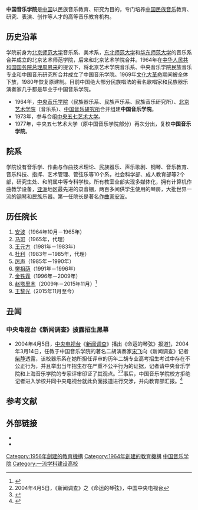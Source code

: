 {{not|中央音乐学院}}
{{Infobox University
|Name=中国音乐学院|
|EnglishName=China Conservatory of Music
|SealImage=China Conservatory of Music.jpg|150px
|SealInfo=
|image = China Conservatory of Music (20220414152912).jpg
|Motto=仁爱诚信 博学精艺|
|Established=1956年北京艺术师范学院
1961年改建为北京艺术学院
1964年与[[中央音乐学院|中央音乐学院]]民族音乐专业和中国音乐研究所合并成立中国音乐学院|
1969年下放|
1980年恢复|
|Type=公立，专科大學|
|President=[[王黎光|王黎光]]|
|Location=[[中国|中国]][[北京市|北京市]][[朝阳区|朝阳区]][[亚运村街道|亚运村街道]]德胜门外安翔路1号|
|coordinates = {{coord|39.99005|116.37287|display=inline,title}}
|Campus=市区|
|AreaTotal=|
|Department=9个系<br> 2个部<br> 1个研究生处<br> 1个附属中学|
|Faculty=368|
|Professor=120余|
|Student=1400余|
|Undergraduate=|
|Postgraduate=|
|Website=http://www.ccmusic.edu.cn|
| 
}}

'''中国音乐学院'''是[[中国|中国]]以民族音乐教育、研究为目的，专门培养[[中国民族音乐|中国民族音乐]]教育、研究、表演、创作等人才的高等音乐教育机构。

== 历史沿革 ==
学院前身为[[北京师范大学|北京师范大学]]音乐系、美术系，[[东北师范大学|东北师范大学]]和[[华东师范大学|华东师范大学]]的音乐系合并成立的北京艺术师范学院，后来和北京艺术学院合并。1964年在[[中华人民共和国国务院总理|中华人民共和国国务院总理]][[周恩来|周恩来]]的提议下，将北京艺术学院音乐系、中央音乐学院民族音乐专业和中国音乐研究所合并成立了中国音乐学院。1969年[[文化大革命|文化大革命]]期间被全体下放，1980年恢复原建制。目前中国绝大部分民族唱法的著名歌唱家和民族器乐演奏家几乎都是毕业于中国音乐学院。

*1964年，[[中央音乐学院|中央音乐学院]]（民族器乐系、民族声乐系、民族音乐研究所）、[[北京艺术学院|北京艺术学院]]（音乐系）、[[中国音乐研究所|中国音乐研究所]]合并组建'''中国音乐学院'''。
*1973年，参与合组[[中央五七艺术大学|中央五七艺术大学]]。
*1977年，中央五七艺术大学（原中国音乐学院部分）再次分出，复校'''中国音乐学院'''。

== 院系 ==
学院设有音乐学、作曲与作曲技术理论、民族器乐、声乐歌剧、钢琴、音乐教育、音乐科技、指挥、艺术管理、管弦乐等10个系，社会科学部、成人教育部等2个部，研究生处、和附属中等专科学校。所有教室全部实现多媒体化，拥有计算机作曲教学设备，[[亚洲|亚洲]]地区最先进的录音棚，两百多间供学生使用的琴房，大批世界一流的[[钢琴|钢琴]]和民族乐器。第一任院长是著名[[作曲家|作曲家]][[安波_(音乐家)|安波]]。

== 历任院长 ==
# [[安波_(音乐家)|安波]]（1964年10月－1965年）
# [[马可_(音乐家)|马可]]（1965年，代理）
# [[王元方|王元方]]（1981年－1983年）
# [[杜利|杜利]]（1983年－1985年，代理）
# [[厉声|厉声]]（1985年－1990年）
# [[樊祖荫|樊祖荫]]（1991年－1996年）
# [[金铁霖|金铁霖]]（1996年－2009年）
# [[赵塔里木|赵塔里木]]（2009年－2015年11月）<ref>{{cite news|title=王黎光出任中国音乐学院院长，接棒赵塔里木|url=http://www.thepaper.cn/newsDetail_forward_1396248|accessdate=2015-11-13|newspaper=澎湃新闻|archive-date=2015-11-17|archive-url=https://web.archive.org/web/20151117064123/http://www.thepaper.cn/newsDetail_forward_1396248|dead-url=no}}</ref>
# [[王黎光|王黎光]]（2015年11月至今）

== 丑闻 ==
=== 中央电视台《新闻调查》披露招生黑幕 ===
*2004年4月5日，[[中国中央电视台|中央电视台]]《[[新闻调查|新闻调查]]》播出《命运的琴弦》报道[http://www.tudou.com/programs/view/zrQAPfJx91s]{{Wayback|url=http://www.tudou.com/programs/view/zrQAPfJx91s |date=20120517222310 }}，2004年3月14日，任教于中国音乐学院的著名二胡演奏家[[宋飞|宋飞]]向《新闻调查》记者[[柴静|柴静]]透露，该校器乐系在她所担任评审的历年二胡专业高考招生考试中存在不公正行为，并且举出当年招生存在严重不公平行为的证据，记者请中央音乐学院和上海音乐学院的专家评审印证了其观点。<ref>2004年4月5日，《新闻调查》之《命运的琴弦》，中国中央电视台</ref><ref>{{Cite web |url=http://www.edu.cn/20040407/3103353.shtml |title=CCTV质疑中国音乐学院招生不公 |accessdate=2010-02-03 |archive-date=2005-02-06 |archive-url=https://web.archive.org/web/20050206134918/http://www.edu.cn/20040407/3103353.shtml |dead-url=no }}</ref>事后，中国音乐学院校方拒绝记者进入学校并同中央电视台就此负面报道进行交涉，并向教育部汇报。<ref>{{Cite web |url=http://www.edu.cn/20040407/3103356.shtml |title=中国音乐学院院办：已汇报教育部 |accessdate=2010-02-03 |archive-date=2007-07-06 |archive-url=https://web.archive.org/web/20070706181731/http://www.edu.cn/20040407/3103356.shtml |dead-url=no }}</ref>
== 参考文献 ==
{{Reflist|2}}

== 外部链接 ==
*{{Official website}}
*{{Sinaweibo|id=3120439203}}

{{中国艺术院校}}
{{北京高等院校}}
{{一流大学建设高校|nocat}}
{{Authority control}}
[[Category:1956年創建的教育機構|Category:1956年創建的教育機構]]
[[Category:1964年創建的教育機構|Category:1964年創建的教育機構]]
[[Category:中国音乐学院|]]
[[Category:一流学科建设高校|Category:一流学科建设高校]]